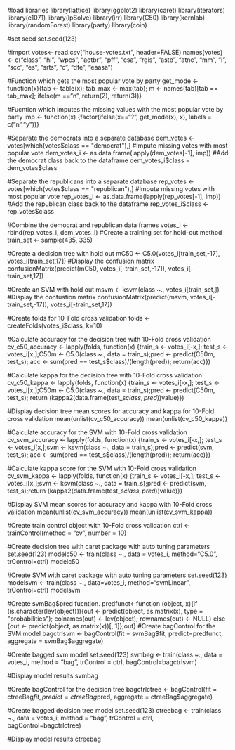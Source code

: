 #load libraries
library(lattice)
library(ggplot2)
library(caret)
library(iterators)
library(e1071)
library(lpSolve)
library(irr)
library(C50)
library(kernlab)
library(randomForest)
library(party)
library(coin)

#set seed
set.seed(123)

#import 
votes<- read.csv("house-votes.txt", header=FALSE)
names(votes) <- c("class", "hi", "wpcs", "aotbr", "pff", "esa", "rgis", "astb", "atnc", "mm", "i", "scc", "es", "srts", "c", "dfe", "eaasa")

#Function which gets the most popular vote by party
get_mode <- function(x){tab <- table(x); tab_max <- max(tab); m <- names(tab)[tab == tab_max]; ifelse(m =="n", return(2), return(3))}

#Fucntion which imputes the missing values with the most popular vote by party
imp <- function(x) {factor(ifelse(x=="?", get_mode(x), x), labels = c("n","y"))}

#Separate the democrats into a separate database
dem_votes <- votes[which(votes$class == "democrat"),]
#Impute missing votes with most popular vote 
dem_votes_i <- as.data.frame(lapply(dem_votes[-1], imp))
#Add the democrat class back to the dataframe
dem_votes_i$class = dem_votes$class

#Separate the republicans into a separate database
rep_votes <- votes[which(votes$class == "republican"),]
#Impute missing votes with most popular vote
rep_votes_i <- as.data.frame(lapply(rep_votes[-1], imp))
#Add the republican class back to the dataframe
rep_votes_i$class <- rep_votes$class

#Combine the democrat and republican data frames 
votes_i <- rbind(rep_votes_i, dem_votes_i)
#Create a training set for hold-out method
train_set <- sample(435, 335)

#Create a decision tree with hold out
mC50 <- C5.0(votes_i[train_set,-17], votes_i[train_set,17])
#Display the confusion matrix
confusionMatrix(predict(mC50, votes_i[-train_set,-17]), votes_i[-train_set,17])

#Create an SVM with hold out
msvm <- ksvm(class ~., votes_i[train_set,])
#Display the confustion matrix
confusionMatrix(predict(msvm, votes_i[-train_set,-17]), votes_i[-train_set,17])

#Create folds for 10-Fold cross validation
folds <- createFolds(votes_i$class, k=10)

#Calculate accuracy for the decision tree with 10-Fold cross validation
cv_c50_accuracy <- lapply(folds, function(x) {train_s <- votes_i[-x,]; test_s <- votes_i[x,];C50m <- C5.0(class ~., data = train_s);pred <- predict(C50m, test_s); acc <- sum(pred == test_s$class)/(length(pred)); return(acc)})

#Calculate kappa for the decision tree with 10-Fold cross validation
cv_c50_kappa <- lapply(folds, function(x) {train_s <- votes_i[-x,]; test_s <- votes_i[x,];C50m <- C5.0(class ~., data = train_s);pred <- predict(C50m, test_s); return (kappa2(data.frame(test_s$class, pred))$value)})

#Display decision tree mean scores for accuracy and kappa for 10-Fold cross validation
mean(unlist(cv_c50_accuracy))
mean(unlist(cv_c50_kappa))

#Calculate accuracy for the SVM with 10-Fold cross validation
cv_svm_accuracy <- lapply(folds, function(x) {train_s <- votes_i[-x,]; test_s <- votes_i[x,];svm <- ksvm(class ~., data = train_s);pred <- predict(svm, test_s); acc <- sum(pred == test_s$class)/(length(pred)); return(acc)})

#Calculate kappa score for the SVM with 10-Fold cross validation
cv_svm_kappa <- lapply(folds, function(x) {train_s <- votes_i[-x,]; test_s <- votes_i[x,];svm <- ksvm(class ~., data = train_s);pred <- predict(svm, test_s);return (kappa2(data.frame(test_s$class, pred))$value)})

#Display SVM mean scores for accuracy and kappa with 10-Fold cross validation
mean(unlist(cv_svm_accuracy))
mean(unlist(cv_svm_kappa))

#Create train control object with 10-Fold cross validation
ctrl <- trainControl(method = "cv", number = 10)

#Create decision tree with caret package with auto tuning parameters
set.seed(123)
modelc50 <- train(class ~., data = votes_i, method="C5.0", trControl=ctrl)
modelc50

#Create SVM with caret package with auto tuning parameters
set.seed(123)
modelsvm <- train(class ~., data=votes_i, method="svmLinear", trControl=ctrl)
modelsvm

#Create svmBag$pred fucntion.
predfunct<-function (object, x){if (is.character(lev(object))){out <- predict(object, as.matrix(x), type = "probabilities"); colnames(out) <- lev(object); rownames(out) <- NULL} else {out <- predict(object, as.matrix(x))[, 1]};out}
#Create bagControl for the SVM model
bagctrlsvm <- bagControl(fit = svmBag$fit, predict=predfunct, aggregate = svmBag$aggregate)

#Create bagged svm model
set.seed(123)
svmbag <- train(class ~., data = votes_i, method = "bag", trControl = ctrl, bagControl=bagctrlsvm)

#Display model results
svmbag

#Create bagControl for the decision tree
bagctrlctree <- bagControl(fit = ctreeBag$fit, predict = ctreeBag$pred, aggregate = ctreeBag$aggregate)

#Create bagged decision tree model
set.seed(123)
ctreebag <- train(class ~., data = votes_i, method = "bag", trControl = ctrl, bagControl=bagctrlctree)

#Display model results
ctreebag

